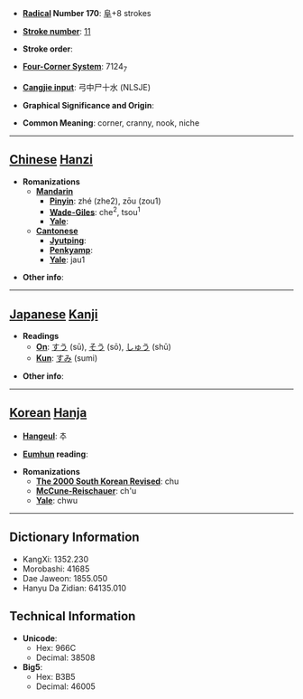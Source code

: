 * '''[[Wiktionary:Chinese radical index| Radical]] Number 170''': [[Wiktionary:Chinese radical index 阜|阜]]+8 strokes

* '''[[Wiktionary:Chinese total strokes index|Stroke number]]''': [[Wiktionary:Chinese total strokes index 11|11]]

* '''Stroke order''': 

* '''[[Wiktionary:Chinese four corner index|Four-Corner System]]''': 7124<sub>7</sub>

* '''[[Wiktionary:Chinese Cangjie index|Cangjie input]]''': 弓中尸十水 (NLSJE)

* '''Graphical Significance and Origin''': 

* '''Common Meaning''': corner, cranny, nook, niche

----

== [[Chinese]] [[Hanzi]] ==

* '''Romanizations'''
** '''[[Mandarin]]'''
*** '''[[Pinyin]]''': zhé (zhe2), zōu (zou1)
*** '''[[Wade-Giles]]''': che<sup>2</sup>, tsou<sup>1</sup>
*** '''[[Yale]]''': 
** '''[[Cantonese]]'''
*** '''[[Jyutping]]''':
*** '''[[Penkyamp]]''': 
*** '''[[Yale]]''': jau1

* '''Other info''': 

----

== [[Japanese]] [[Kanji]] ==

* '''Readings'''
** '''[[On]]''': [[すう]] (sū), [[そう]] (sō), [[しゅう]] (shū)
** '''[[Kun]]''': [[すみ]] (sumi)

* '''Other info''':  

----

== [[Korean]] [[Hanja]] ==

* '''[[Hangeul]]''': 추

* '''[[Eumhun]] reading''': 

* '''Romanizations'''
** '''[[The 2000 South Korean Revised Romanization|The 2000 South Korean Revised]]''': chu
** '''[[McCune-Reischauer]]''': ch'u
** '''[[Yale]]''': chwu

----

== Dictionary Information ==

* KangXi: 1352.230
* Morobashi: 41685
* Dae Jaweon: 1855.050
* Hanyu Da Zidian: 64135.010

== Technical Information ==

* '''Unicode''':
** Hex: 966C
** Decimal: 38508
* '''Big5''':
** Hex: B3B5
** Decimal: 46005